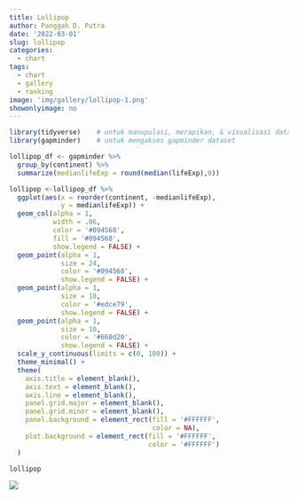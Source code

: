 ```yaml
---
title: Lollipop
author: Panggah D. Putra
date: '2022-03-01'
slug: lollipop
categories:
  - chart
tags:
  - chart
  - gallery
  - ranking
image: 'img/gallery/lollipop-1.png'
showonlyimage: no
---
```

<!--more-->

```r
library(tidyverse)    # untuk manupulasi, merapikan, & visualisasi data
library(gapminder)    # untuk mengakses gapminder dataset
```

```r
lollipop_df <- gapminder %>%
  group_by(continent) %>%
  summarize(medianlifeExp = round(median(lifeExp),0))
```

```r
lollipop <-lollipop_df %>%
  ggplot(aes(x = reorder(continent, -medianlifeExp),
             y = medianlifeExp)) +
  geom_col(alpha = 1,
           width = .06,
           color = '#094568',
           fill = '#094568',
           show.legend = FALSE) +
  geom_point(alpha = 1,
             size = 24,
             color = '#094568',
             show.legend = FALSE) +
  geom_point(alpha = 1,
             size = 18,
             color = '#edce79',
             show.legend = FALSE) +
  geom_point(alpha = 1,
             size = 10,
             color = '#660d20',
             show.legend = FALSE) +
  scale_y_continuous(limits = c(0, 100)) +
  theme_minimal() +
  theme(
    axis.title = element_blank(),
    axis.text = element_blank(),
    axis.line = element_blank(),
    panel.grid.major = element_blank(),
    panel.grid.minor = element_blank(),
    panel.background = element_rect(fill = '#FFFFFF',
                                    color = NA),
    plot.background = element_rect(fill = '#FFFFFF',
                                   color = '#FFFFFF')
  )
```

```r
lollipop
```

![](images/lollipop-1.png)